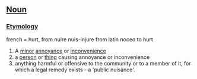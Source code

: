 ==[[Noun]]==

===[[Etymology]]===
french = hurt, from nuire nuis-injure from latin noceo to hurt

#A [[minor]] [[annoyance]] or [[inconvenience]]
#a [[person]] or [[thing]] causing annoyance or inconvenience
#anything harmful or offensive to the community or to a member of it, for which a legal remedy exists - a 'public nuisance'.